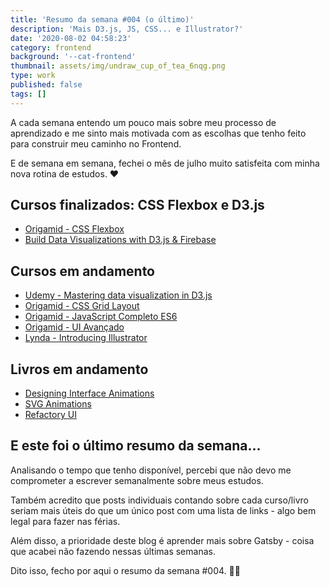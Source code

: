 ```yaml
---
title: 'Resumo da semana #004 (o último)'
description: 'Mais D3.js, JS, CSS... e Illustrator?'
date: '2020-08-02 04:58:23'
category: frontend
background: '--cat-frontend'
thumbnail: assets/img/undraw_cup_of_tea_6nqg.png
type: work
published: false
tags: []
---
```


A cada semana entendo um pouco mais sobre meu processo de aprendizado e me sinto mais motivada com as escolhas que tenho feito para construir meu caminho no Frontend.

E de semana em semana, fechei o mês de julho muito satisfeita com minha nova rotina de estudos. ❤️

## Cursos finalizados: CSS Flexbox e D3.js

- [Origamid - CSS Flexbox](https://www.origamid.com/curso/css-flexbox)
- [Build Data Visualizations with D3.js & Firebase](https://www.udemy.com/course/build-data-uis-with-d3-firebase/)

## Cursos em andamento

- [Udemy - Mastering data visualization in D3.js](https://www.udemy.com/course/masteringd3js/)
- [Origamid - CSS Grid Layout](https://www.origamid.com/curso/css-grid-layout/)
- [Origamid - JavaScript Completo ES6](https://www.origamid.com/curso/javascript-completo-es6)
- [Origamid - UI Avançado](https://www.origamid.com/curso/ui-design-avancado) 
- [Lynda - Introducing Illustrator](https://www.linkedin.com/learning/introducing-illustrator)

## Livros em andamento

- [Designing Interface Animations](https://www.amazon.com.br/Designing-Interface-Animation-Improving-Experience-ebook/dp/B01J4NKSZA)
- [SVG Animations](https://www.amazon.com.br/SVG-Animations-Sarah-Drasner/dp/1491939702)
- [Refactory UI](https://refactoringui.com/book/) 

## E este foi o último resumo da semana...

Analisando o tempo que tenho disponível, percebi que não devo me comprometer a escrever semanalmente sobre meus estudos. 

Também acredito que posts individuais contando sobre cada curso/livro seriam mais úteis do que um único post com uma lista de links - algo bem legal para fazer nas férias.

Além disso, a prioridade deste blog é aprender mais sobre Gatsby - coisa que acabei não fazendo nessas últimas semanas.

Dito isso, fecho por aqui o resumo da semana #004. 🙏💕